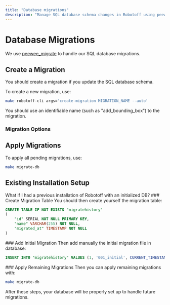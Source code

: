 ```yaml
---
title: "Database migrations"
description: "Manage SQL database schema changes in Robotoff using peewee_migrate for creating, applying, and handling database migrations during development and deployment."
---
```



# Database Migrations

We use [peewee_migrate](https://github.com/klen/peewee_migrate) to handle our SQL database migrations.

## Create a Migration

<Callout title="When to Create">
You should create a migration if you update the SQL database schema.
</Callout>

To create a new migration, use:

```bash title="Create Migration Command"
make robotoff-cli args='create-migration MIGRATION_NAME --auto'
```

<Callout type="info" title="Naming Convention">
You should use an identifiable name (such as "add_bounding_box") to the migration.
</Callout>

### Migration Options

<Cards>
  <Card title="Automatic Generation" description="The --auto flag scans all table definitions in source code and creates the migration file automatically" />
  <Card title="Blank Migration" description="Skip the --auto flag if you want peewee_migrate to create a blank migration file for manual editing" />
</Cards>

## Apply Migrations

To apply all pending migrations, use:

```bash title="Apply Migrations Command"
make migrate-db
```

## Existing Installation Setup

<Callout type="warn" title="Previous Installation">
What if I had a previous installation of Robotoff with an initialized DB?
</Callout>

<Steps>
<Step>
### Create Migration Table
You should then create yourself the migration table:

```sql title="Create Migration History Table"
CREATE TABLE IF NOT EXISTS "migratehistory"
(
    "id" SERIAL NOT NULL PRIMARY KEY,
    "name" VARCHAR(255) NOT NULL,
    "migrated_at" TIMESTAMP NOT NULL
)
```
</Step>

<Step>
### Add Initial Migration
Then add manually the initial migration file in database:

```sql title="Insert Initial Migration"
INSERT INTO "migratehistory" VALUES (1, '001_initial', CURRENT_TIMESTAMP);
```
</Step>

<Step>
### Apply Remaining Migrations
Then you can apply remaining migrations with:

```bash title="Apply Remaining Migrations"
make migrate-db
```
</Step>
</Steps>

<Callout type="success" title="Ready to Go">
After these steps, your database will be properly set up to handle future migrations.
</Callout>
